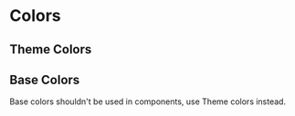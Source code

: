 
<Meta title="Design Tokens/01. Colors" />

# Colors

## Theme Colors

<ThemeColorPaletteSheet />

## Base Colors

Base colors shouldn't be used in components, use Theme colors instead.

<BaseColorPaletteSheet />
